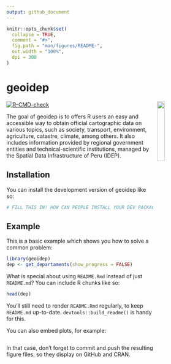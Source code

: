 ```yaml
---
output: github_document
---
```


<!-- README.md is generated from README.Rmd. Please edit that file -->

```r
knitr::opts_chunk$set(
  collapse = TRUE,
  comment = "#>",
  fig.path = "man/figures/README-",
  out.width = "100%",
  dpi = 300
)
```

# geoidep

<img src="man/figures/geoidep.svg" align="right" hspace="10" vspace="0" width="20%">


<!-- badges: start -->
[![R-CMD-check](https://github.com/ambarja/geoidep/actions/workflows/R-CMD-check.yaml/badge.svg)](https://github.com/ambarja/geoidep/actions/workflows/R-CMD-check.yaml)
<!-- badges: end -->

The goal of geoidep is to offers R users an easy and accessible way to obtain official cartographic data on various topics, such as society, transport, environment, agriculture, catastre, climate, among others.
It also includes information provided by regional government entities and technical-scientific institutions,
managed by the Spatial Data Infrastructure of Peru (IDEP).

## Installation

You can install the development version of geoidep like so:

``` r
# FILL THIS IN! HOW CAN PEOPLE INSTALL YOUR DEV PACKAGE?
```

## Example

This is a basic example which shows you how to solve a common problem:

```r
library(geoidep)
dep <- get_departaments(show_progress = FALSE)
```

What is special about using `README.Rmd` instead of just `README.md`? You can include R chunks like so:

```r
head(dep)
```

You'll still need to render `README.Rmd` regularly, to keep `README.md` up-to-date. `devtools::build_readme()` is handy for this.

You can also embed plots, for example:

```r

```

In that case, don't forget to commit and push the resulting figure files, so they display on GitHub and CRAN.
